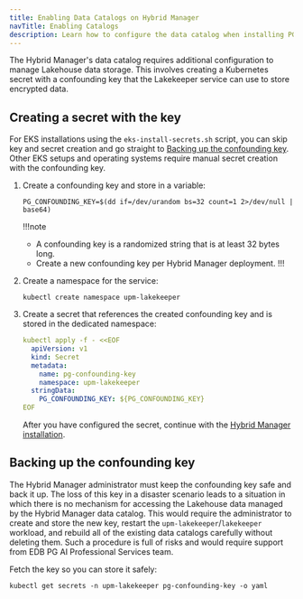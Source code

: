 ```yaml
---
title: Enabling Data Catalogs on Hybrid Manager
navTitle: Enabling Catalogs
description: Learn how to configure the data catalog when installing PG AI Hybrid Manager.
---
```


The Hybrid Manager's data catalog requires additional configuration to manage Lakehouse data storage. This involves creating a Kubernetes secret with a confounding key that the Lakekeeper service can use to store encrypted data.

## Creating a secret with the key

For EKS installations using the `eks-install-secrets.sh` script, you can skip key and secret creation and go straight to [Backing up the confounding key](#backing-up-the-confounding-key). Other EKS setups and operating systems require manual secret creation with the confounding key.

1.  Create a confounding key and store in a variable:

    ```shell 
    PG_CONFOUNDING_KEY=$(dd if=/dev/urandom bs=32 count=1 2>/dev/null | base64)
    ```

    !!!note
    - A confounding key is a randomized string that is at least 32 bytes long.
    - Create a new confounding key per Hybrid Manager deployment. 
    !!!

1.  Create a namespace for the service: 

    ```shell
    kubectl create namespace upm-lakekeeper
    ```

1.  Create a secret that references the created confounding key and is stored in the dedicated namespace:

    ```yaml
    kubectl apply -f - <<EOF
      apiVersion: v1
      kind: Secret
      metadata:
        name: pg-confounding-key
        namespace: upm-lakekeeper
      stringData:
        PG_CONFOUNDING_KEY: ${PG_CONFOUNDING_KEY}
    EOF
    ```

    After you have configured the secret, continue with the [Hybrid Manager installation](/edb-postgres-ai/hybrid-manager/install/).

## Backing up the confounding key

The Hybrid Manager administrator must keep the confounding key safe and back it up. The loss of this key in a disaster scenario leads to a situation in which there is no mechanism for accessing the Lakehouse data managed by the Hybrid Manager data catalog. This would require the administrator to create and store the new key, restart the `upm-lakekeeper`/`lakekeeper` workload, and rebuild all of the existing data catalogs carefully without deleting them. Such a procedure is full of risks and would require support from EDB PG AI Professional Services team.

Fetch the key so you can store it safely:

```shell 
kubectl get secrets -n upm-lakekeeper pg-confounding-key -o yaml
```
